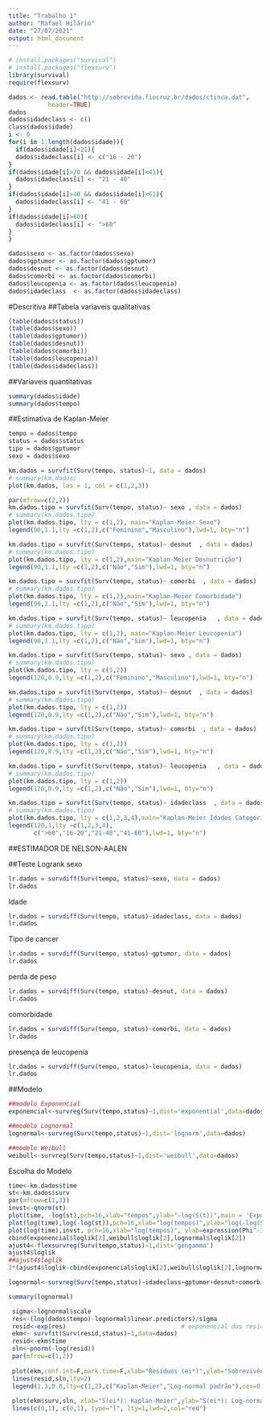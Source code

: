 ```yaml
---
title: "Trabalho 1"
author: "Rafael Hilário"
date: "27/07/2021"
output: html_document
---
```

```r
# install.packages("survival")
# install.packages("flexsurv")
library(survival)
require(flexsurv)
```

```r
dados <- read.table("http://sobrevida.fiocruz.br/dados/ctinca.dat",
           header=TRUE)
dados
dados$idadeclass <- c()
class(dados$idade)
i <- 0
for(i in 1:length(dados$idade)){
  if(dados$idade[i]<21){
  dados$idadeclass[i] <- c("16 - 20")
}
if(dados$idade[i]>20 && dados$idade[i]<41){
  dados$idadeclass[i] <- "21 - 40"
}
if(dados$idade[i]>40 && dados$idade[i]<61){
  dados$idadeclass[i] <- "41 - 60"
}
if(dados$idade[i]>60){
  dados$idadeclass[i] <- ">60"
}
}

dados$sexo <- as.factor(dados$sexo)
dados$gptumor <- as.factor(dados$gptumor)
dados$desnut <- as.factor(dados$desnut)
dados$comorbi <- as.factor(dados$comorbi)
dados$leucopenia <- as.factor(dados$leucopenia)
dados$idadeclass  <- as.factor(dados$idadeclass)

```
#Descritiva
##Tabela variaveis qualitativas
```r
(table(dados$status))
(table(dados$sexo))
(table(dados$gptumor))
(table(dados$desnut))
(table(dados$comorbi))
(table(dados$leucopenia))
(table(dados$idadeclass))
```


##Variaveis quantitativas
```r
summary(dados$idade)
summary(dados$tempo)
```
##Estimativa de Kaplan-Meier
```r

tempo = dados$tempo
status = dados$status
tipo = dados$gptumor
sexo = dados$sexo

km.dados = survfit(Surv(tempo, status)~1, data = dados)
# summary(km.dados)
plot(km.dados, las = 1, col = c(1,2,3))
```

```r
par(mfrow=c(2,2))
km.dados.tipo = survfit(Surv(tempo, status)~ sexo , data = dados)
# summary(km.dados.tipo)
plot(km.dados.tipo, lty = c(1,2), main="Kaplan-Meier Sexo")
legend(90,1.1,lty =c(1,2),c("Feminino","Masculino"),lwd=1, bty="n")

km.dados.tipo = survfit(Surv(tempo, status)~ desnut  , data = dados)
# summary(km.dados.tipo)
plot(km.dados.tipo, lty = c(1,2),main="Kaplan-Meier Desnutrição")
legend(90,1.1,lty =c(1,2),c("Não","Sim"),lwd=1, bty="n")

km.dados.tipo = survfit(Surv(tempo, status)~ comorbi  , data = dados)
# summary(km.dados.tipo)
plot(km.dados.tipo, lty = c(1,2),main="Kaplan-Meier Comorbidade")
legend(90,1.1,lty =c(1,2),c("Não","Sim"),lwd=1, bty="n")

km.dados.tipo = survfit(Surv(tempo, status)~ leucopenia   , data = dados)
# summary(km.dados.tipo)
plot(km.dados.tipo, lty = c(1,2), main="Kaplan-Meier Leucopenia")
legend(90,1.1,lty =c(1,2),c("Não","Sim"),lwd=1, bty="n")
```


```r
km.dados.tipo = survfit(Surv(tempo, status)~ sexo , data = dados)
# summary(km.dados.tipo)
plot(km.dados.tipo, lty = c(1,2))
legend(120,0.9,lty =c(1,2),c("Feminino","Masculino"),lwd=1, bty="n")
```

```r
km.dados.tipo = survfit(Surv(tempo, status)~ desnut  , data = dados)
# summary(km.dados.tipo)
plot(km.dados.tipo, lty = c(1,2))
legend(120,0.9,lty =c(1,2),c("Não","Sim"),lwd=1, bty="n")
```

```r
km.dados.tipo = survfit(Surv(tempo, status)~ comorbi  , data = dados)
# summary(km.dados.tipo)
plot(km.dados.tipo, lty = c(1,2))
legend(120,0.9,lty =c(1,2),c("Não","Sim"),lwd=1, bty="n")
```

```r
km.dados.tipo = survfit(Surv(tempo, status)~ leucopenia   , data = dados)
# summary(km.dados.tipo)
plot(km.dados.tipo, lty = c(1,2))
legend(120,0.9,lty =c(1,2),c("Não","Sim"),lwd=1, bty="n")
```

```r
km.dados.tipo = survfit(Surv(tempo, status)~ idadeclass  , data = dados)
# summary(km.dados.tipo)
plot(km.dados.tipo, lty = c(1,2,3,4),main="Kaplan-Meier Idades Categorizadas")
legend(120,1,lty =c(1,2,3,4),
       c(">60","16-20","21-40","41-60"),lwd=1, bty="n")
```


##ESTIMADOR DE NELSON-AALEN



##Teste Logrank
sexo
```r
lr.dados = survdiff(Surv(tempo, status)~sexo, data = dados)
lr.dados
```
Idade
```r
lr.dados = survdiff(Surv(tempo, status)~idadeclass, data = dados)
lr.dados
```
Tipo de cancer
```r

lr.dados = survdiff(Surv(tempo, status)~gptumor, data = dados)
lr.dados
```

perda de peso
```r
lr.dados = survdiff(Surv(tempo, status)~desnut, data = dados)
lr.dados
```

comorbidade
```r
lr.dados = survdiff(Surv(tempo, status)~comorbi, data = dados)
lr.dados
```

presença de leucopenia
```r
lr.dados = survdiff(Surv(tempo, status)~leucopenia, data = dados)
lr.dados
```



##Modelo
```r
##modelo Exponencial
exponencial<-survreg(Surv(tempo,status)~1,dist='exponential',data=dados)

##modelo Lognormal
lognormal<-survreg(Surv(tempo,status)~1,dist='lognorm',data=dados)

##modelo Weibull
weibull<-survreg(Surv(tempo,status)~1,dist='weibull',data=dados)

```
Escolha do Modelo
```r
time<-km.dados$time
st<-km.dados$surv
par(mfrow=c(1,3))
invst<-qnorm(st)
plot(time, -log(st),pch=16,xlab="tempos",ylab="-log(S(t))",main = 'Exponencial')
plot(log(time),log(-log(st)),pch=16,xlab="log(tempos)",ylab="log(-log(S(t)))",main="Weibull")
plot(log(time),invst, pch=16,xlab="log(tempos)", ylab=expression(Phi^-1 * (S(t))),main="Log-Normal")
cbind(exponencial$loglik[2],weibull$loglik[2],lognormal$loglik[2])
ajust4<-flexsurvreg(Surv(tempo,status)~1,dist='gengamma')
ajust4$loglik
##ajust4$loglik
2*(ajust4$loglik-cbind(exponencial$loglik[2],weibull$loglik[2],lognormal$loglik[2]))
```

```r
lognormal<-survreg(Surv(tempo,status)~idadeclass+gptumor+desnut+comorbi+leucopenia,dist='lognorm',data=dados)

summary(lognormal)
```
```r
 sigma<-lognormal$scale
 res<-(log(dados$tempo)-lognormal$linear.predictors)/sigma                   # resíduos padronizados
 resid<-exp(res)                                # exponencial dos resíduos padronizados
 ekm<- survfit(Surv(resid,status)~1,data=dados)
 resid<-ekm$time
 sln<-pnorm(-log(resid))
 par(mfrow=c(1,2))
 
 plot(ekm,conf.int=F,mark.time=F,xlab="Resíduos (ei*)",ylab="Sobrevivência estimada",pch=16)
 lines(resid,sln,lty=2)
 legend(1.3,0.8,lty=c(1,2),c("Kaplan-Meier","Log-normal padrão"),cex=0.8,bty="n")
 
 plot(ekm$surv,sln, xlab="S(ei*): Kaplan-Meier",ylab="S(ei*): Log-normal padrão",pch=16)
 lines(c(0,1), c(0,1), type="l", lty=1,lwd=2,col="red")
```


